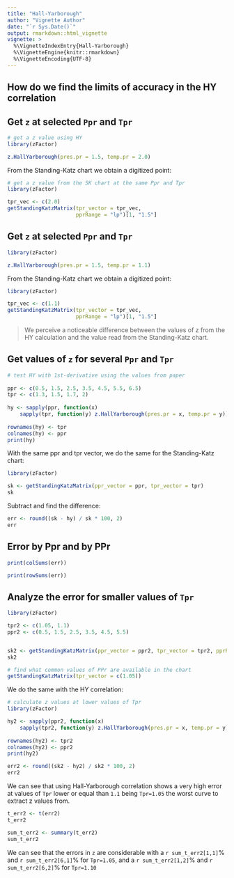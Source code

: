 ```yaml
---
title: "Hall-Yarborough"
author: "Vignette Author"
date: "`r Sys.Date()`"
output: rmarkdown::html_vignette
vignette: >
  %\VignetteIndexEntry{Hall-Yarborough}
  %\VignetteEngine{knitr::rmarkdown}
  %\VignetteEncoding{UTF-8}
---
```


## How do we find the limits of accuracy in the HY correlation



## Get `z` at selected `Ppr` and `Tpr`

```r
# get a z value using HY
library(zFactor)

z.HallYarborough(pres.pr = 1.5, temp.pr = 2.0)
```

From the Standing-Katz chart we obtain a digitized point:

```r
# get a z value from the SK chart at the same Ppr and Tpr
library(zFactor)

tpr_vec <- c(2.0)
getStandingKatzMatrix(tpr_vector = tpr_vec, 
                      pprRange = "lp")[1, "1.5"]
```



## Get `z` at selected `Ppr` and `Tpr`

```r
library(zFactor)

z.HallYarborough(pres.pr = 1.5, temp.pr = 1.1)
```

From the Standing-Katz chart we obtain a digitized point:

```r
library(zFactor)

tpr_vec <- c(1.1)
getStandingKatzMatrix(tpr_vector = tpr_vec, 
                      pprRange = "lp")[1, "1.5"]
```

> We perceive a noticeable difference between the values of z from the HY calculation and the value read from the Standing-Katz chart.


## Get values of `z` for several `Ppr` and `Tpr`

```r
# test HY with 1st-derivative using the values from paper 
 
ppr <- c(0.5, 1.5, 2.5, 3.5, 4.5, 5.5, 6.5) 
tpr <- c(1.3, 1.5, 1.7, 2) 
 
hy <- sapply(ppr, function(x)  
    sapply(tpr, function(y) z.HallYarborough(pres.pr = x, temp.pr = y))) 
 
rownames(hy) <- tpr 
colnames(hy) <- ppr 
print(hy) 
```

With the same ppr and tpr vector, we do the same for the Standing-Katz chart:

```r
library(zFactor)

sk <- getStandingKatzMatrix(ppr_vector = ppr, tpr_vector = tpr)
sk
```

Subtract and find the difference:

```r
err <- round((sk - hy) / sk * 100, 2)
err
```

## Error by Ppr and by PPr

```r
print(colSums(err))
```

```r
print(rowSums(err))
```

## Analyze the error for smaller values of `Tpr`

```r
library(zFactor)

tpr2 <- c(1.05, 1.1) 
ppr2 <- c(0.5, 1.5, 2.5, 3.5, 4.5, 5.5) 


sk2 <- getStandingKatzMatrix(ppr_vector = ppr2, tpr_vector = tpr2, pprRange = "lp")
sk2
```

```r
# find what common values of PPr are available in the chart
getStandingKatzMatrix(tpr_vector = c(1.05))
```

We do the same with the HY correlation:

```r
# calculate z values at lower values of Tpr
library(zFactor)

hy2 <- sapply(ppr2, function(x)  
    sapply(tpr2, function(y) z.HallYarborough(pres.pr = x, temp.pr = y))) 
 
rownames(hy2) <- tpr2
colnames(hy2) <- ppr2
print(hy2)
```

```r
err2 <- round((sk2 - hy2) / sk2 * 100, 2)
err2
```

We can see that using Hall-Yarborough correlation shows a very high error at values of `Tpr` lower or equal than `1.1` being `Tpr=1.05` the worst curve to extract z values from.

```r
t_err2 <- t(err2)
t_err2
```


```r
sum_t_err2 <- summary(t_err2)
sum_t_err2
```

We can see that the errors in `z` are considerable with a `r sum_t_err2[1,1]`% and `r sum_t_err2[6,1]`% for `Tpr=1.05`, and a `r sum_t_err2[1,2]`% and `r sum_t_err2[6,2]`% for `Tpr=1.10`